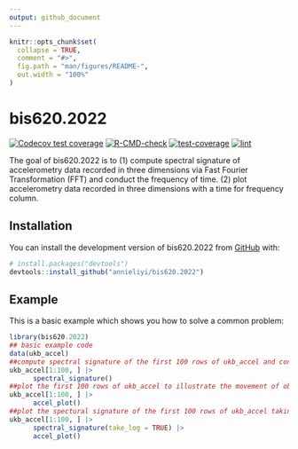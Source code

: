 ```yaml
---
output: github_document
---
```


<!-- README.md is generated from README.Rmd. Please edit that file -->

```r
knitr::opts_chunk$set(
  collapse = TRUE,
  comment = "#>",
  fig.path = "man/figures/README-",
  out.width = "100%"
)
```

# bis620.2022

<!-- badges: start -->
[![Codecov test coverage](https://codecov.io/gh/annieliyi/bis620.2022/branch/main/graph/badge.svg)](https://app.codecov.io/gh/annieliyi/bis620.2022?branch=main)
[![R-CMD-check](https://github.com/annieliyi/bis620.2022/actions/workflows/R-CMD-check.yaml/badge.svg)](https://github.com/annieliyi/bis620.2022/actions/workflows/R-CMD-check.yaml)
[![test-coverage](https://github.com/annieliyi/bis620.2022/actions/workflows/test-coverage.yaml/badge.svg)](https://github.com/annieliyi/bis620.2022/actions/workflows/test-coverage.yaml)
[![lint](https://github.com/annieliyi/bis620.2022/actions/workflows/lint.yaml/badge.svg)](https://github.com/annieliyi/bis620.2022/actions/workflows/lint.yaml)
<!-- badges: end -->

The goal of bis620.2022 is to 
(1) compute spectral signature of accelerometry data recorded in three dimensions via Fast Fourier Transformation (FFT) and conduct the frequency of time.
(2) plot accelerometry data recorded in three dimensions with a time for frequency column.

## Installation

You can install the development version of bis620.2022 from [GitHub](https://github.com/) with:

``` r
# install.packages("devtools")
devtools::install_github("annieliyi/bis620.2022")
```

## Example

This is a basic example which shows you how to solve a common problem:

```r
library(bis620.2022)
## basic example code
data(ukb_accel)
##compute spectral signature of the first 100 rows of ukb_accel and conduct frequency from time
ukb_accel[1:100, ] |>
      spectral_signature()
##plot the first 100 rows of ukb_accel to illustrate the movement of object against time
ukb_accel[1:100, ] |>
      accel_plot()
##plot the spectural signature of the first 100 rows of ukb_accel taking logarithm against frequency
ukb_accel[1:100, ] |>
      spectral_signature(take_log = TRUE) |>
      accel_plot()
```

